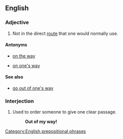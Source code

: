 ==English==

===Adjective===
{{en-adj|further}}

# Not in the direct [[route]] that one would normally use.
#: {{ux|en|I gave him a lift, even though his house was a little '''out of my way'''.}}

====Antonyms====
* {{sense|not direct route}}[[on the way]]
* {{sense|not direct route}}[[on one's way]]

====See also====
* [[go out of one's way]]

===Interjection===
{{head|en|prepositional phrases}}

# Used to order someone to give one clear passage.
#: '''Out of my way!'''

[[Category:English prepositional phrases]]